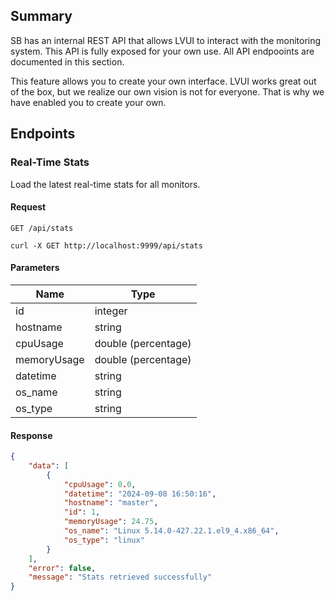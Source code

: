 ## Summary

SB has an internal REST API that allows LVUI to interact with the monitoring system. This API is fully exposed for your own use. All API endpooints are documented in this section.

This feature allows you to create your own interface. LVUI works great out of the box, but we realize our own vision is not for everyone. That is why we have enabled you to create your own.

## Endpoints

### Real-Time Stats

Load the latest real-time stats for all monitors.

#### Request
`GET /api/stats`

`curl -X GET http://localhost:9999/api/stats`

#### Parameters
| Name | Type |
| --- | --- |
| id | integer |
| hostname | string |
| cpuUsage | double (percentage) |
| memoryUsage | double (percentage) |
| datetime | string |
| os_name | string |
| os_type | string |

#### Response
```json
{
    "data": [
        {
            "cpuUsage": 0.0,
            "datetime": "2024-09-08 16:50:16",
            "hostname": "master",
            "id": 1,
            "memoryUsage": 24.75,
            "os_name": "Linux 5.14.0-427.22.1.el9_4.x86_64",
            "os_type": "linux"
        }
    ],
    "error": false,
    "message": "Stats retrieved successfully"
}
```